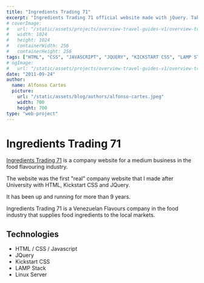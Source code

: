 ```yaml
---
title: "Ingredients Trading 71"
excerpt: "Ingredients Trading 71 official website made with jQuery. Take a look at how it was made, what technologies where used and why..."
# coverImage: 
#   url: "/static/assets/projects/overview-travel-guides-v1/overview-travel-guides-v1-icon.png"
#   width: 1024
#   height: 1024
#   containerWidth: 256
#   containerHeight: 256
tags: ["HTML", "CSS", "JAVASCRIPT", "JQUERY", "KICKSTART CSS", "LAMP STACK"]
# ogImage:
#   url: "/static/assets/projects/overview-travel-guides-v1/overview-travel-guides-v1-icon.png"
date: "2011-09-24"
author:
  name: Alfonso Cartes
  picture: 
    url: "/static/assets/blog/authors/alfonso-cartes.jpeg"
    width: 700
    height: 700
type: "web-project"
---
```


# Ingredients Trading 71

[Ingredients Trading 71](http://www.ingredients71.com) is a company website for a medium business in the food flavouring industry.

The website was the first "real" company website that I made after University with HTML, Kickstart CSS and JQuery.

It has been up and running for more than 9 years.

Ingredients Trading 71 is a Venezuelan Flavours company in the food industry that supplies food ingredients to the local markets.

## Technologies

- HTML / CSS / Javascript
- JQuery
- Kickstart CSS
- LAMP Stack
- Linux Server